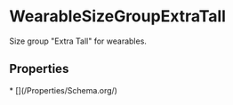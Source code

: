 
# WearableSizeGroupExtraTall

Size group "Extra Tall" for wearables.

## Properties

<Grid>
* [](/Properties/Schema.org/)

</Grid>

